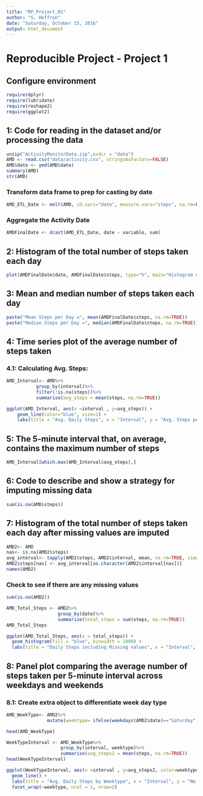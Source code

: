 ---
title: "RP_Project_01"
author: "S. Heffron"
date: "Saturday, October 15, 2016"
output: html_document
---

# Reproducible Project - Project 1

## Configure environment 
```{r, echo=FALSE}
require(dplyr)
require(lubridate)
require(reshape2)
require(ggplot2)
```

## 1: Code for reading in the dataset and/or processing the data
```{r}
unzip("ActivityMonitorData.zip",exdir = "data")
AMD <- read.csv("data/activity.csv", stringsAsFactors=FALSE)
AMD$date <- ymd(AMD$date)
summary(AMD)
str(AMD)

```


### Transform data frame to prep for casting by date 
```{r}
AMD_ETL_Date <- melt(AMD, id.vars="date", measure.vars="steps", na.rm=FALSE)
```

### Aggregate the Activity Date 
```{r}
AMDFinalDate <- dcast(AMD_ETL_Date, date ~ variable, sum)
```

## 2: Histogram of the total number of steps taken each day
```{r, echo=FALSE}
plot(AMDFinalDate$date, AMDFinalDate$steps, type="h", main="Histogram of Daily Steps", xlab="Date", ylab="Steps per Day", col="blue", lwd=8)
```

## 3: Mean and median number of steps taken each day
```{r}
paste("Mean Steps per Day =", mean(AMDFinalDate$steps, na.rm=TRUE))
paste("Median Steps per Day =", median(AMDFinalDate$steps, na.rm=TRUE))
```

## 4: Time series plot of the average number of steps taken

### 4.1: Calculating Avg. Steps:
```{r}
AMD_Interval<- AMD%>%
           group_by(interval)%>%
           filter(!is.na(steps))%>%
           summarise(avg_steps = mean(steps, na.rm=TRUE))
```

```{r, echo=FALSE}
ggplot(AMD_Interval, aes(x =interval , y=avg_steps)) +
    geom_line(color="blue", size=1) +
    labs(title = "Avg. Daily Steps", x = "Interval", y = "Avg. Steps per day")
```

## 5: The 5-minute interval that, on average, contains the maximum number of steps
```{r}
AMD_Interval[which.max(AMD_Interval$avg_steps),]
```

## 6: Code to describe and show a strategy for imputing missing data
```{r}
sum(is.na(AMD$steps))
```

## 7: Histogram of the total number of steps taken each day after missing values are imputed
```{r}
AMD2<- AMD
nas<- is.na(AMD2$steps)
avg_interval<- tapply(AMD2$steps, AMD2$interval, mean, na.rm=TRUE, simplify = TRUE)
AMD2$steps[nas] <- avg_interval[as.character(AMD2$interval[nas])]
names(AMD2)
```

### Check to see if there are any missing values
```{r}
sum(is.na(AMD2))

AMD_Total_Steps <- AMD2%>%
                   group_by(date)%>%
                   summarise(total_steps = sum(steps, na.rm=TRUE))
AMD_Total_Steps
```

```{r, echo=FALSE}
ggplot(AMD_Total_Steps, aes(x = total_steps)) +
  geom_histogram(fill = "blue", binwidth = 1000) +
  labs(title = "Daily Steps including Missing values", x = "Interval", y = "No. of Steps")
```

## 8: Panel plot comparing the average number of steps taken per 5-minute interval across weekdays and weekends

### 8.1: Create extra object to differentiate week day type
```{r}
AMD_WeekType<- AMD2%>%
               mutate(weektype= ifelse(weekdays(AMD2$date)=="Saturday" | weekdays(AMD2$date)=="Sunday", "Weekend", "Weekday"))

head(AMD_WeekType)

WeekTypeInterval <- AMD_WeekType%>%
                    group_by(interval, weektype)%>%
                    summarise(avg_steps2 = mean(steps, na.rm=TRUE))
head(WeekTypeInterval)
```

```{r, echo=FALSE}
ggplot(WeekTypeInterval, aes(x =interval , y=avg_steps2, color=weektype)) +
  geom_line() +
  labs(title = "Avg. Daily Steps by Weektype", x = "Interval", y = "No. of Steps") +
  facet_wrap(~weektype, ncol = 1, nrow=2)
```


